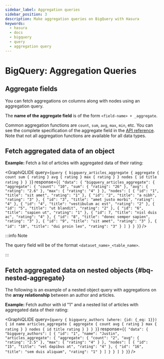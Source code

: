 ```yaml
---
sidebar_label: Aggregation queries
sidebar_position: 3
description: Make aggregation queries on BigQuery with Hasura
keywords:
  - hasura
  - docs
  - bigquery
  - query
  - aggregation query
---
```



# BigQuery: Aggregation Queries

## **Aggregate** fields

You can fetch aggregations on columns along with nodes using an aggregation query.

The **name of the aggregate field** is of the form `<field-name> + _aggregate`.

Common aggregation functions are `count`, `sum`, `avg`, `max`, `min`, etc. You
can see the complete specification of the aggregate field in the [API
reference](/api-reference/graphql-api/query.mdx#aggregateobject). Note that not
all aggregation functions are available for all data types.

## Fetch aggregated data of an object

**Example:** Fetch a list of articles with aggregated data of their rating:

<GraphiQLIDE
  query={`query {
  bigquery_articles_aggregate {
    aggregate {
      count
      sum {
        rating
      }
      avg {
        rating
      }
      max {
        rating
      }
    }
    nodes {
      id
      title
      rating
    }
  }
}`}
  response={`{
  "data": {
    "bigquery_articles_aggregate": {
      "aggregate": {
        "count": "10",
        "sum": {
          "rating": "26"
        },
        "avg": {
          "rating": "2.6"
        },
        "max": {
          "rating": "4"
        }
      },
      "nodes": [
        {
          "id": "1",
          "title": "sit amet",
          "rating": "1"
        },
        {
          "id": "2",
          "title": "a nibh",
          "rating": "3"
        },
        {
          "id": "3",
          "title": "amet justo morbi",
          "rating": "4"
        },
        {
          "id": "4",
          "title": "vestibulum ac est",
          "rating": "2"
        },
        {
          "id": "5",
          "title": "ut blandit",
          "rating": "2"
        },
        {
          "id": "6",
          "title": "sapien ut",
          "rating": "1"
        },
        {
          "id": 7,
          "title": "nisl duis ac",
          "rating": "4"
        },
        {
          "id": "8",
          "title": "donec semper sapien",
          "rating": "3"
        },
        {
          "id": "9",
          "title": "sit amet",
          "rating": "3"
        },
        {
          "id": "10",
          "title": "dui proin leo",
          "rating": "3"
        }
      ]
    }
  }
}`}
/>

:::info Note

The query field will be of the format `<dataset_name>_<table_name>`.

:::

## Fetch aggregated data on nested objects {#bq-nested-aggregate}

The following is an example of a nested object query with aggregations on the **array relationship** between an author
and articles.

**Example:** Fetch author with id "1" and a nested list of articles with aggregated data of their rating:

<GraphiQLIDE
  query={`query {
  bigquery_authors (where: {id: {_eq: 1}}) {
    id
    name
    articles_aggregate {
      aggregate {
        count
        avg {
          rating
        }
        max {
          rating
        }
      }
      nodes {
        id
        title
        rating
      }
    }
  }
}`}
  response={`{
  "data": {
    "bigquery_authors": [
      {
        "id": "1",
        "name": "Justin",
        "articles_aggregate": {
          "aggregate": {
            "count": "2",
            "avg": {
              "rating": "2.5"
            },
            "max": {
              "rating": "4"
            }
          },
          "nodes": [
            {
              "id": "15",
              "title": "vel dapibus at",
              "rating": "4"
            },
            {
              "id": "16",
              "title": "sem duis aliquam",
              "rating": "1"
            }
          ]
        }
      }
    ]
  }
}`}
/>
